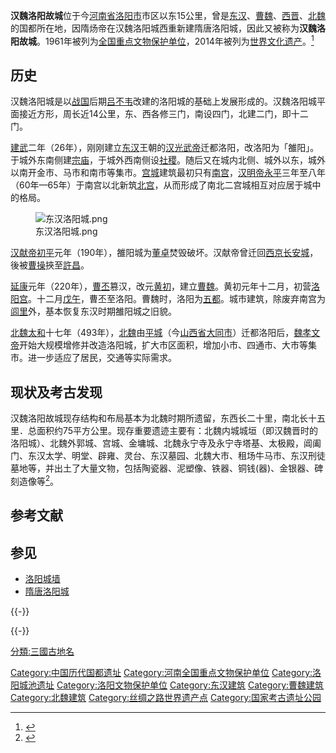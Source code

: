 {{文物保护单位
|级别 = 全国
|名称 = 汉魏洛阳故城
|图片 = Luoyang in Han Dynasty.gif
|图片大小 = 220px
|说明 = 
|编号 = 1-153
|分类 = 古遺址
|时代 = [[东漢|东漢]] [[北魏|北魏]]
|所在 = [[河南省|河南省]][[洛阳市|洛阳市]]
|登录 = 1961年
|Cat = 河南全國重點文物保護單位
}}

'''汉魏洛阳故城'''位于今[[河南省|河南省]][[洛阳市|洛阳市]]市区以东15公里，曾是[[东汉|东汉]]、[[曹魏|曹魏]]、[[西晋|西晋]]、[[北魏|北魏]]的国都所在地，因隋炀帝在汉魏洛阳城西重新建隋唐洛阳城，因此又被称为'''汉魏洛阳故城'''。1961年被列为[[全国重点文物保护单位|全国重点文物保护单位]]，2014年被列为[[世界文化遗产|世界文化遗产]]。<ref>{{cite web|url=http://www.cchmi.com/tabid/770/InfoID/13810/Default.aspx|title=汉魏洛阳古城|publisher=中国文物信息咨询中心|date=|language=zh-hans|deadurl=yes|archiveurl=https://web.archive.org/web/20120114184015/http://www.cchmi.com/tabid/770/InfoID/13810/Default.aspx|archivedate=2012-01-14}}</ref>

== 历史 ==
汉魏洛阳城是以[[战国|战国]]后期[[吕不韦|吕不韦]]改建的洛阳城的基础上发展形成的。汉魏洛阳城平面接近方形，周长近14公里，东、西各修三门，南设四门，北建二门，即十二门。

[[建武_(东汉)|建武]]二年（26年），刚刚建立[[东汉|东汉]]王朝的[[汉光武帝|汉光武帝]]迁都洛阳，改洛阳为「雒阳」。于城外东南侧建[[宗庙|宗庙]]，于城外西南侧设[[社稷|社稷]]。随后又在城内北侧、城外以东，城外以南开金市、马市和南市等集市。[[宫城|宫城]]建筑最初只有[[南宫_(东汉)|南宫]]，[[汉明帝|汉明帝]][[永平_(东汉)|永平]]三年至八年（60年—65年）于南宫以北新筑[[北宫_(东汉)|北宫]]，从而形成了南北二宫城相互对应居于城中的格局。

[[File:东汉洛阳城.png|thumb]]

[[汉献帝|汉献帝]][[初平_(年号)|初平]]元年（190年），雒阳城为[[董卓|董卓]]焚毁破坏。汉献帝曾迁回[[汉长安城|西京长安城]]，後被[[曹操|曹操]]挾至[[許昌|許昌]]。

[[延康_(东汉)|延康]]元年（220年），[[曹丕|曹丕]]篡汉，改元[[黄初|黄初]]，建立[[曹魏|曹魏]]。黄初元年十二月，初营[[洛阳宫|洛阳宫]]。十二月[[戊午|戊午]]，曹丕至洛阳。曹魏时，洛阳为[[曹魏五都|五都]]。城市建筑，除废弃南宫为[[闾里|闾里]]外，基本恢复东汉时期雒阳城之旧貌。

[[北魏|北魏]][[太和_(北魏)|太和]]十七年（493年），[[北魏|北魏]]由[[平城_(北魏)|平城]]（今[[山西省|山西省]][[大同市|大同市]]）迁都洛阳后，[[魏孝文帝|魏孝文帝]]开始大规模增修并改造洛阳城，扩大市区面积，增加小市、四通市、大市等集市。进一步适应了居民，交通等实际需求。

== 现状及考古发现 ==
汉魏洛阳故城现存结构和布局基本为北魏时期所遗留，东西长二十里，南北长十五里．总面积约75平方公里。现存重要遗迹主要有：北魏内城城垣（即汉魏晋时的洛阳城）、北魏外郭城、宫城、金墉城、北魏永宁寺及永宁寺塔基、太极殿，阊阖门、东汉太学、明堂、辟雍、灵台、东汉墓园、北魏大市、租场牛马市、东汉刑徒墓地等，并出土了大量文物，包括陶瓷器、泥塑像、铁器、铜钱(器)、金银器、碑刻造像等<ref name=wwz>{{cite book |author1=河南省文物局 |title=河南省文物志 |date=2009-09 |publisher=文物出版社 |location=北京 |isbn=978-7-5010-2665-4 |page=167 |accessdate=2021-09-18}}</ref>。

== 参考文献 ==
{{Reflist}}

== 参见 ==
* [[洛阳城墙|洛阳城墙]]
* [[隋唐洛阳城|隋唐洛阳城]]

{{-}}
{{s-start}}
{{s-bef|before=[[漢長安城|長安]]（今[[西安市|西安市]]）|row=1}}
{{s-ttl|title=[[中國首都|中國首都]]
|years=25年－190年<br>220年－313年|row=1}}
{{s-aft|after=[[長安|長安]]（[[西晉|西晉]]）<br>[[建康城|建康城]]（[[東晉|東晉]]）|row=1}}
{{end}}

{{-}}
{{中国都城}}
{{丝绸之路世界文化遗产}}
{{河南全国重点文物保护单位}}
{{洛阳旅游资源}}
{{中华人民共和国国家考古遗址公园}}

{{DEFAULTSORT:H}}
[[分類:三國古地名|分類:三國古地名]]
[[Category:中国历代国都遗址|Category:中国历代国都遗址]]
[[Category:河南全国重点文物保护单位|Category:河南全国重点文物保护单位]]
[[Category:洛阳城池遗址|Category:洛阳城池遗址]]
[[Category:洛阳文物保护单位|Category:洛阳文物保护单位]]
[[Category:东汉建筑|Category:东汉建筑]]
[[Category:曹魏建筑|Category:曹魏建筑]]
[[Category:北魏建筑|Category:北魏建筑]]
[[Category:丝绸之路世界遗产点|Category:丝绸之路世界遗产点]]
[[Category:国家考古遗址公园|Category:国家考古遗址公园]]